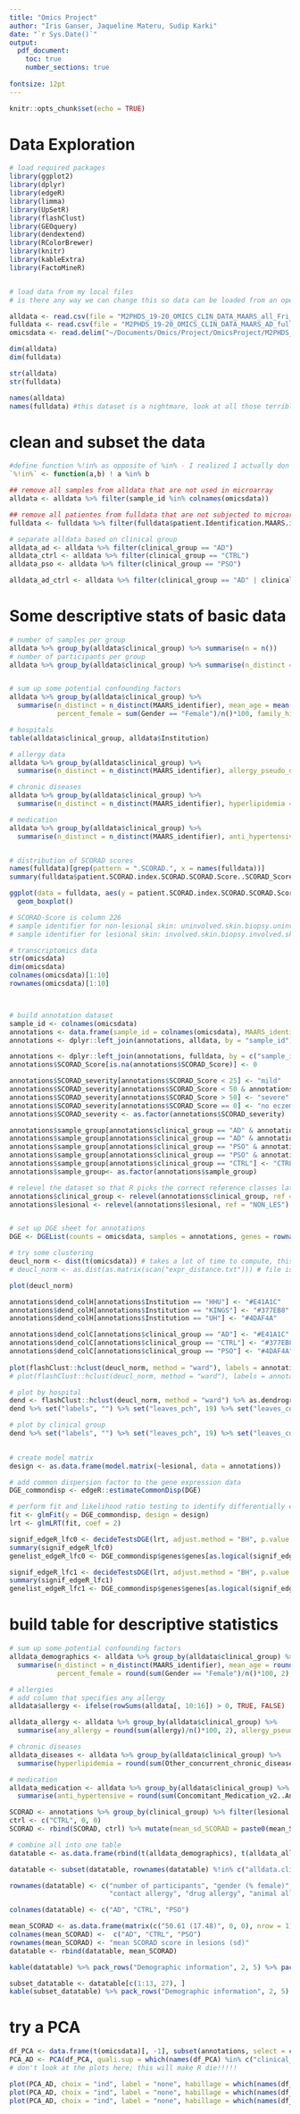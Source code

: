 ```yaml
---
title: "Omics Project"
author: "Iris Ganser, Jaqueline Materu, Sudip Karki"
date: "`r Sys.Date()`"
output: 
  pdf_document:
    toc: true
    number_sections: true  
    
fontsize: 12pt 
---
```


```r
knitr::opts_chunk$set(echo = TRUE)
```

# Data Exploration
```r
# load required packages
library(ggplot2)
library(dplyr)
library(edgeR)
library(limma)
library(UpSetR)
library(flashClust)
library(GEOquery)
library(dendextend)
library(RColorBrewer)
library(knitr)
library(kableExtra)
library(FactoMineR)


# load data from my local files
# is there any way we can change this so data can be loaded from an open source web location??

alldata <- read.csv(file = "M2PHDS_19-20_OMICS_CLIN_DATA_MAARS_all_Fri_Apr_04_14h_CEST_2014.csv", header = TRUE, sep = "\t")
fulldata <- read.csv(file = "M2PHDS_19-20_OMICS_CLIN_DATA_MAARS_AD_full_20190131_12-34-49.csv", header = TRUE, sep = "\t")
omicsdata <- read.delim("~/Documents/Omics/Project/OmicsProject/M2PHDS_19-20_OMICS_TRANSC_MAARS_normTranscriptome_618samples_16042014.txt")

dim(alldata)
dim(fulldata)

str(alldata)
str(fulldata)

names(alldata)
names(fulldata) #this dataset is a nightmare, look at all those terrible variable names
```

# clean and subset the data
```r
#define function %!in% as opposite of %in% - I realized I actually don't need that now, but later
`%!in%` <- function(a,b) ! a %in% b

## remove all samples from alldata that are not used in microarray
alldata <- alldata %>% filter(sample_id %in% colnames(omicsdata))

## remove all patientes from fulldata that are not subjected to microarray analysis
fulldata <- fulldata %>% filter(fulldata$patient.Identification.MAARS.identifier..MAARS_identifier. %in% annotations$MAARS_identifier)

# separate alldata based on clinical group
alldata_ad <- alldata %>% filter(clinical_group == "AD")
alldata_ctrl <- alldata %>% filter(clinical_group == "CTRL")
alldata_pso <- alldata %>% filter(clinical_group == "PSO")

alldata_ad_ctrl <- alldata %>% filter(clinical_group == "AD" | clinical_group == "CTRL")
```

# Some descriptive stats of basic data
```r
# number of samples per group
alldata %>% group_by(alldata$clinical_group) %>% summarise(n = n())
# number of participants per group
alldata %>% group_by(alldata$clinical_group) %>% summarise(n_distinct = n_distinct(MAARS_identifier))


# sum up some potential confounding factors
alldata %>% group_by(alldata$clinical_group) %>% 
  summarise(n_distinct = n_distinct(MAARS_identifier), mean_age = mean(CUSTOM_Age), sd_age = sd(CUSTOM_Age),
            percent_female = sum(Gender == "Female")/n()*100, family_history_AD = sum(CUSTOM_Fam._hist._Atopic_dermatitis == TRUE, na.rm = TRUE)/n()*100, family_history_PSO = sum(CUSTOM_Family_History_of_Psoriasis == TRUE, na.rm = TRUE)/n()*100)

# hospitals 
table(alldata$clinical_group, alldata$Institution)

# allergy data
alldata %>% group_by(alldata$clinical_group) %>% 
  summarise(n_distinct = n_distinct(MAARS_identifier), allergy_pseudo_drug = sum(Known_Allergies_v2..Pseudo_Drug_Allergy == TRUE)/n()*100, allergy_dustmite = sum(Known_Allergies_v2..House_dust_mite == TRUE)/n()*100, allergy_food = sum(Known_Allergies_v2..Food == TRUE)/n()*100, allergy_pollen = sum(Known_Allergies_v2..Pollen == TRUE)/n()*100, allergy_contact = sum(Known_Allergies_v2..Contact_Allergy == TRUE)/n()*100, allergy_drug = sum(Known_Allergies_v2..Drug_Allergy == TRUE)/n()*100, allergy_animal = sum(Known_Allergies_v2..Animal == TRUE)/n()*100)

# chronic diseases
alldata %>% group_by(alldata$clinical_group) %>% 
  summarise(n_distinct = n_distinct(MAARS_identifier), hyperlipidemia = sum(Other_concurrent_chronic_diseases_v2..Hyperlipidemia == TRUE)/n()*100, others = sum(Other_concurrent_chronic_diseases_v2..Others == TRUE)/n()*100,  diabetes_non_insulin = sum(Other_concurrent_chronic_diseases_v2..Diabetes_.non.insulin. == TRUE)/n()*100,  thyroid_dysfunction = sum(Other_concurrent_chronic_diseases_v2..Thyroid_dysfunction == TRUE)/n()*100,  asthma = sum(Other_concurrent_chronic_diseases_v2..Asthma == TRUE)/n()*100,  hypertension = sum(Other_concurrent_chronic_diseases_v2..Hypertension == TRUE)/n()*100)

# medication
alldata %>% group_by(alldata$clinical_group) %>% 
  summarise(n_distinct = n_distinct(MAARS_identifier), anti_hypertensive = sum(Concomitant_Medication_v2..Anti.Hypertensive == TRUE)/n()*100, anti_inflammatory = sum(Concomitant_Medication_v2..Anti.Inflammatory.non_steroid. == TRUE)/n()*100, other_hormones = sum(Concomitant_Medication_v2..Other_hormones == TRUE)/n()*100, thyroid_hormones = sum(Concomitant_Medication_v2..Thyroid_hormones == TRUE)/n()*100, statins = sum(Concomitant_Medication_v2..Statins == TRUE)/n()*100, insulin = sum(Concomitant_Medication_v2..Insulin == TRUE)/n()*100, others = sum(Concomitant_Medication_v2..Others == TRUE)/n()*100)


# distribution of SCORAD scores
names(fulldata)[grep(pattern = ".SCORAD.", x = names(fulldata))]
summary(fulldata$patient.SCORAD.index.SCORAD.SCORAD.Score..SCORAD_Score.)

ggplot(data = fulldata, aes(y = patient.SCORAD.index.SCORAD.SCORAD.Score..SCORAD_Score.)) + 
  geom_boxplot()

# SCORAD-Score is column 226
# sample identifier for non-lesional skin: uninvolved.skin.biopsy.uninvolved.skin.biopsy.MAARS.Sample.identifier..MAARS_Sample_identifier. , column 266
# sample identifier for lesional skin: involved.skin.biopsy.involved.skin.biopsy.MAARS.Sample.identifier..MAARS_Sample_identifier. , column 262
```


```r
# transcriptomics data
str(omicsdata)
dim(omicsdata)
colnames(omicsdata)[1:10]
rownames(omicsdata)[1:10]



# build annotation dataset
sample_id <- colnames(omicsdata)
annotations <- data.frame(sample_id = colnames(omicsdata), MAARS_identifier = gsub('.{3}$', '', sample_id))
annotations <- dplyr::left_join(annotations, alldata, by = "sample_id") %>% select(sample_id, MAARS_identifier.x, clinical_group, lesional, CUSTOM_Age, Gender, Institution) %>% rename(MAARS_identifier = MAARS_identifier.x)

annotations <- dplyr::left_join(annotations, fulldata, by = c("sample_id" = "involved.skin.biopsy.involved.skin.biopsy.MAARS.Sample.identifier..MAARS_Sample_identifier.")) %>% select(sample_id, MAARS_identifier, clinical_group, lesional, CUSTOM_Age, Gender, Institution, patient.SCORAD.index.SCORAD.SCORAD.Score..SCORAD_Score.)  %>% rename(SCORAD_Score = patient.SCORAD.index.SCORAD.SCORAD.Score..SCORAD_Score.)
annotations$SCORAD_Score[is.na(annotations$SCORAD_Score)] <- 0

annotations$SCORAD_severity[annotations$SCORAD_Score < 25] <- "mild"
annotations$SCORAD_severity[annotations$SCORAD_Score < 50 & annotations$SCORAD_Score > 25] <- "moderate"
annotations$SCORAD_severity[annotations$SCORAD_Score > 50] <- "severe"
annotations$SCORAD_severity[annotations$SCORAD_Score == 0] <- "no eczema"
annotations$SCORAD_severity <- as.factor(annotations$SCORAD_severity)

annotations$sample_group[annotations$clinical_group == "AD" & annotations$lesional == "LES"] <- "AD lesional"
annotations$sample_group[annotations$clinical_group == "AD" & annotations$lesional == "NON_LES"] <- "AD non-lesional"
annotations$sample_group[annotations$clinical_group == "PSO" & annotations$lesional == "LES"] <- "PSO lesional"
annotations$sample_group[annotations$clinical_group == "PSO" & annotations$lesional == "NON_LES"] <- "PSO non-lesional"
annotations$sample_group[annotations$clinical_group == "CTRL"] <- "CTRL"
annotations$sample_group<- as.factor(annotations$sample_group)

# relevel the dataset so that R picks the correct reference classes later on
annotations$clinical_group <- relevel(annotations$clinical_group, ref = "CTRL")
annotations$lesional <- relevel(annotations$lesional, ref = "NON_LES")


# set up DGE sheet for annotations
DGE <- DGEList(counts = omicsdata, samples = annotations, genes = rownames(omicsdata))

# try some clustering
deucl_norm <- dist(t(omicsdata)) # takes a lot of time to compute, this is why I saved it in a txt file
# deucl_norm <- as.dist(as.matrix(scan("expr_distance.txt"))) # file is not in the correct format

plot(deucl_norm)

annotations$dend_colH[annotations$Institution == "HHU"] <- "#E41A1C"
annotations$dend_colH[annotations$Institution == "KINGS"] <- "#377EB8"
annotations$dend_colH[annotations$Institution == "UH"] <- "#4DAF4A"

annotations$dend_colC[annotations$clinical_group == "AD"] <- "#E41A1C"
annotations$dend_colC[annotations$clinical_group == "CTRL"] <- "#377EB8"
annotations$dend_colC[annotations$clinical_group == "PSO"] <- "#4DAF4A" 
  
plot(flashClust::hclust(deucl_norm, method = "ward"), labels = annotations$clinical_group)
# plot(flashClust::hclust(deucl_norm, method = "ward"), labels = annotations$lesional)

# plot by hospital
dend <- flashClust::hclust(deucl_norm, method = "ward") %>% as.dendrogram
dend %>% set("labels", "") %>% set("leaves_pch", 19) %>% set("leaves_col", annotations$dend_colH) %>% plot(main = "Clustering with Ward method") %>% legend(x = "topright", legend = c("HHU", "KINGS", "UH"), col = c("#E41A1C", "#377EB8", "#4DAF4A"), pch = 16, title = "Hospital")

# plot by clinical group
dend %>% set("labels", "") %>% set("leaves_pch", 19) %>% set("leaves_col", annotations$dend_colH) %>% plot(main = "Clustering with Ward method") %>% legend(x = "topright", legend = c("AD", "CTRL", "PSO"), col = c("#E41A1C", "#377EB8", "#4DAF4A"), pch = 16, title = "Clinical group")

  
# create model matrix
design <- as.data.frame(model.matrix(~lesional, data = annotations))

# add common dispersion factor to the gene expression data
DGE_commondisp <- edgeR::estimateCommonDisp(DGE)

# perform fit and likelihood ratio testing to identify differentially expressed genes between lesional and non-lesional skin (all participants included)
fit <- glmFit(y = DGE_commondisp, design = design)
lrt <- glmLRT(fit, coef = 2)

signif_edgeR_lfc0 <- decideTestsDGE(lrt, adjust.method = "BH", p.value = 0.05, lfc = 0)
summary(signif_edgeR_lfc0)
genelist_edgeR_lfc0 <- DGE_commondisp$genes$genes[as.logical(signif_edgeR_lfc0)]

signif_edgeR_lfc1 <- decideTestsDGE(lrt, adjust.method = "BH", p.value = 0.05, lfc = 0.58)
summary(signif_edgeR_lfc1)
genelist_edgeR_lfc1 <- DGE_commondisp$genes$genes[as.logical(signif_edgeR_lfc1)]

```

# build table for descriptive statistics
```r
# sum up some potential confounding factors
alldata_demographics <- alldata %>% group_by(alldata$clinical_group) %>% 
  summarise(n_distinct = n_distinct(MAARS_identifier), mean_age = round(mean(CUSTOM_Age), 2), sd_age = round(sd(CUSTOM_Age), 2),
            percent_female = round(sum(Gender == "Female")/n()*100, 2), family_history_AD = round(sum(CUSTOM_Fam._hist._Atopic_dermatitis == TRUE, na.rm = TRUE)/n()*100, 2), family_history_PSO = round(sum(CUSTOM_Family_History_of_Psoriasis == TRUE, na.rm = TRUE)/n()*100, 2)) %>% mutate(mean_sd_age = paste0(mean_age, " (", sd_age, ")"))

# allergies
# add column that specifies any allergy
alldata$allergy <- ifelse(rowSums(alldata[, 10:16]) > 0, TRUE, FALSE)

alldata_allergy <- alldata %>% group_by(alldata$clinical_group) %>% 
  summarise(any_allergy = round(sum(allergy)/n()*100, 2), allergy_pseudo_drug = round(sum(Known_Allergies_v2..Pseudo_Drug_Allergy == TRUE)/n()*100, 2), allergy_dustmite = round(sum(Known_Allergies_v2..House_dust_mite == TRUE)/n()*100, 2), allergy_food = round(sum(Known_Allergies_v2..Food == TRUE)/n()*100, 2), allergy_pollen = round(sum(Known_Allergies_v2..Pollen == TRUE)/n()*100, 2), allergy_contact = round(sum(Known_Allergies_v2..Contact_Allergy == TRUE)/n()*100, 2), allergy_drug = round(sum(Known_Allergies_v2..Drug_Allergy == TRUE)/n()*100, 2), allergy_animal = round(sum(Known_Allergies_v2..Animal == TRUE)/n()*100, 2))

# chronic diseases
alldata_diseases <- alldata %>% group_by(alldata$clinical_group) %>% 
  summarise(hyperlipidemia = round(sum(Other_concurrent_chronic_diseases_v2..Hyperlipidemia == TRUE)/n()*100, 2), other_diseases = round(sum(Other_concurrent_chronic_diseases_v2..Others == TRUE)/n()*100, 2),  diabetes_non_insulin = round(sum(Other_concurrent_chronic_diseases_v2..Diabetes_.non.insulin. == TRUE)/n()*100, 2),  thyroid_dysfunction = round(sum(Other_concurrent_chronic_diseases_v2..Thyroid_dysfunction == TRUE)/n()*100, 2),  asthma = round(sum(Other_concurrent_chronic_diseases_v2..Asthma == TRUE)/n()*100, 2),  hypertension = round(sum(Other_concurrent_chronic_diseases_v2..Hypertension == TRUE)/n()*100, 2))

# medication
alldata_medication <- alldata %>% group_by(alldata$clinical_group) %>% 
  summarise(anti_hypertensive = round(sum(Concomitant_Medication_v2..Anti.Hypertensive == TRUE)/n()*100, 2), anti_inflammatory = round(sum(Concomitant_Medication_v2..Anti.Inflammatory.non_steroid. == TRUE)/n()*100, 2), other_hormones = round(sum(Concomitant_Medication_v2..Other_hormones == TRUE)/n()*100, 2), thyroid_hormones = round(sum(Concomitant_Medication_v2..Thyroid_hormones == TRUE)/n()*100, 2), statins = round(sum(Concomitant_Medication_v2..Statins == TRUE)/n()*100, 2), insulin = round(sum(Concomitant_Medication_v2..Insulin == TRUE)/n()*100, 2), other_medication = round(sum(Concomitant_Medication_v2..Others == TRUE)/n()*100, 2))

SCORAD <- annotations %>% group_by(clinical_group) %>% filter(lesional == "LES") %>% summarize(mean_SCORAD = round(mean(SCORAD_Score), 2), sd_SCORAD = round(sd(SCORAD_Score), 2))
ctrl <- c("CTRL", 0, 0)
SCORAD <- rbind(SCORAD, ctrl) %>% mutate(mean_sd_SCORAD = paste0(mean_SCORAD, " (", sd_SCORAD, ")")) %>% select(-c(mean_SCORAD, sd_SCORAD))

# combine all into one table
datatable <- as.data.frame(rbind(t(alldata_demographics), t(alldata_allergy), t(alldata_diseases), t(alldata_medication)))

datatable <- subset(datatable, rownames(datatable) %!in% c("alldata.clinical_group", "alldata.clinical_group.1", "mean_age", "sd_age", "alldata.clinical_group.2", "alldata.clinical_group.3"))

rownames(datatable) <- c("number of participants", "gender (% female)", "family history of AD (%)", "family history of PSO (%)", "age (sd)", "any allergy", "pseudo drugs allergy", "dustmites allergy", "food allergy", "pollen allergy", 
                         "contact allergy", "drug allergy", "animal allergy", "hyperlipidemia", "other diseases", "non-insulin diabetes", "thyroid dysfunction", "asthma", "hypertension", "anti-hypertensive", "anti-inflammatory", "other hormones", "thyroid hormones", "statins", "insulin", "other medication")

colnames(datatable) <- c("AD", "CTRL", "PSO")

mean_SCORAD <- as.data.frame(matrix(c("50.61 (17.48)", 0, 0), nrow = 1))
colnames(mean_SCORAD) <-  c("AD", "CTRL", "PSO")
rownames(mean_SCORAD) <- "mean SCORAD score in lesions (sd)"
datatable <- rbind(datatable, mean_SCORAD)

kable(datatable) %>% pack_rows("Demographic information", 2, 5) %>% pack_rows("Allergies (%)", 6, 13) %>% pack_rows("Chronic diseases (%)", 14, 19) %>% pack_rows("Medication (%)", 20, 26) %>% pack_rows("SCORAD score", 27, 27)  %>%  kable_styling(bootstrap_options = c("striped", "hover", "condensed"))

subset_datatable <- datatable[c(1:13, 27), ]
kable(subset_datatable) %>% pack_rows("Demographic information", 2, 5) %>% pack_rows("Allergies (%)", 6, 13) %>% pack_rows("SCORAD score", 14, 14)  %>%  kable_styling(bootstrap_options = c("striped", "hover", "condensed"))
```


# try a PCA
```r
df_PCA <- data.frame(t(omicsdata)[, -1], subset(annotations, select = c(clinical_group, lesional, sample_group)))
PCA_AD <- PCA(df_PCA, quali.sup = which(names(df_PCA) %in% c("clinical_group", "lesional", "sample_group"))) 
# don't look at the plots here; this will make R die!!!!!

plot(PCA_AD, choix = "ind", label = "none", habillage = which(names(df_PCA) == "clinical_group"))
plot(PCA_AD, choix = "ind", label = "none", habillage = which(names(df_PCA) == "lesional"))
plot(PCA_AD, choix = "ind", label = "none", habillage = which(names(df_PCA) == "sample_group"))

```

